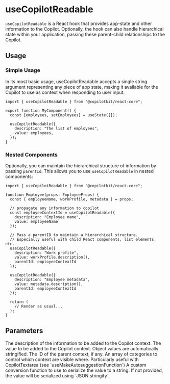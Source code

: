 


# useCopilotReadable

`useCopilotReadable` is a React hook that provides app-state and other information
to the Copilot. Optionally, the hook can also handle hierarchical state within your
application, passing these parent-child relationships to the Copilot.
 
## Usage
 
### Simple Usage
 
In its most basic usage, useCopilotReadable accepts a single string argument
representing any piece of app state, making it available for the Copilot to use
as context when responding to user input.
 
```tsx
import { useCopilotReadable } from "@copilotkit/react-core";
 
export function MyComponent() {
  const [employees, setEmployees] = useState([]);
 
  useCopilotReadable({
    description: "The list of employees",
    value: employees,
  });
}
```
 
### Nested Components
 
Optionally, you can maintain the hierarchical structure of information by passing
`parentId`. This allows you to use `useCopilotReadable` in nested components:
 
```tsx /employeeContextId/1 {17,23}
import { useCopilotReadable } from "@copilotkit/react-core";
 
function Employee(props: EmployeeProps) {
  const { employeeName, workProfile, metadata } = props;
 
  // propagate any information to copilot
  const employeeContextId = useCopilotReadable({
    description: "Employee name",
    value: employeeName
  });
 
  // Pass a parentID to maintain a hierarchical structure.
  // Especially useful with child React components, list elements, etc.
  useCopilotReadable({
    description: "Work profile",
    value: workProfile.description(),
    parentId: employeeContextId
  });
 
  useCopilotReadable({
    description: "Employee metadata",
    value: metadata.description(),
    parentId: employeeContextId
  });
 
  return (
    // Render as usual...
  );
}
```

## Parameters

<PropertyReference name="description" type="string" required > 
The description of the information to be added to the Copilot context.
</PropertyReference>

<PropertyReference name="value" type="any" required > 
The value to be added to the Copilot context. Object values are automatically stringified.
</PropertyReference>

<PropertyReference name="parentId" type="string"  > 
The ID of the parent context, if any.
</PropertyReference>

<PropertyReference name="categories" type="string[]"  > 
An array of categories to control which context are visible where. Particularly useful
  with CopilotTextarea (see `useMakeAutosuggestionFunction`)
</PropertyReference>

<PropertyReference name="convert" type="(description: string, value: any) => string"  > 
A custom conversion function to use to serialize the value to a string. If not provided, the value
  will be serialized using `JSON.stringify`.
</PropertyReference>

